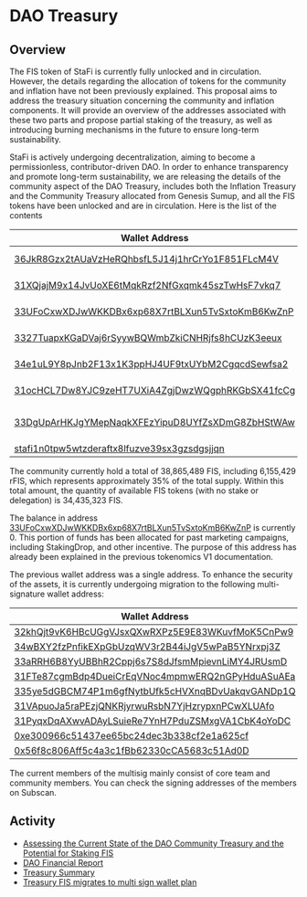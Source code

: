 # DAO Treasury

## Overview

The FIS token of StaFi is currently fully unlocked and in circulation. However, the details regarding the allocation of tokens for the community and inflation have not been previously explained. This proposal aims to address the treasury situation concerning the community and inflation components. It will provide an overview of the addresses associated with these two parts and propose partial staking of the treasury, as well as introducing burning mechanisms in the future to ensure long-term sustainability.

StaFi is actively undergoing decentralization, aiming to become a permissionless, contributor-driven DAO. In order to enhance transparency and promote long-term sustainability, we are releasing the details of the community aspect of the DAO Treasury, includes both the Inflation Treasury and the Community Treasury allocated from Genesis Sumup, and all the FIS tokens have been unlocked and are in circulation. Here is the list of the contents

| Wallet Address | Type |
| --- | --- |
| [36JkR8Gzx2tAUaVzHeRQhbsfL5J14j1hrCrYo1F851FLcM4V](https://stafi.subscan.io/account/36JkR8Gzx2tAUaVzHeRQhbsfL5J14j1hrCrYo1F851FLcM4V) | Genesis(StaFi Chain) |
| [31XQjajM9x14JvUoXE6tMqkRzf2NfGxqmk45szTwHsF7vkq7](https://stafi.subscan.io/account/31XQjajM9x14JvUoXE6tMqkRzf2NfGxqmk45szTwHsF7vkq7) | Genesis(StaFi Chain) |
| [33UFoCxwXDJwWKKDBx6xp68X7rtBLXun5TvSxtoKmB6KwZnP](https://stafi.subscan.io/account/33UFoCxwXDJwWKKDBx6xp68X7rtBLXun5TvSxtoKmB6KwZnP) | Genesis(StaFi Chain) |
| [3327TuapxKGaDVaj6rSyywBQWmbZkiCNHRjfs8hCUzK3eeux](https://stafi.subscan.io/account/3327TuapxKGaDVaj6rSyywBQWmbZkiCNHRjfs8hCUzK3eeux) | Genesis(StaFi Chain) |
| [34e1uL9Y8pJnb2F13x1K3ppHJ4UF9txUYbM2CgqcdSewfsa2](https://stafi.subscan.io/account/34e1uL9Y8pJnb2F13x1K3ppHJ4UF9txUYbM2CgqcdSewfsa2) | Genesis(StaFi Chain) |
| [31ocHCL7Dw8YJC9zeHT7UXiA4ZgjDwzWQgphRKGbSX41fcCg](https://stafi.subscan.io/account/31ocHCL7Dw8YJC9zeHT7UXiA4ZgjDwzWQgphRKGbSX41fcCg) | Genesis(StaFi Chain) |
| [33DgUpArHKJgYMepNaqkXFEzYipuD8UYfZsXDmG8ZbHStWAw](https://stafi.subscan.io/account/33DgUpArHKJgYMepNaqkXFEzYipuD8UYfZsXDmG8ZbHStWAw) | Inflated reward(StaFi Chain) |
| [stafi1n0tpw5wtzderaftx8lfuzve39sx3gzsdgsjjqn](https://www.mintscan.io/stafi/address/stafi1n0tpw5wtzderaftx8lfuzve39sx3gzsdgsjjqn) | StaFiHub |

The community currently hold a total of 38,865,489 FIS, including 6,155,429 rFIS, which represents approximately 35% of the total supply. Within this total amount, the quantity of available FIS tokens (with no stake or delegation) is 34,435,323 FIS. 

The balance in address [33UFoCxwXDJwWKKDBx6xp68X7rtBLXun5TvSxtoKmB6KwZnP](https://stafi.subscan.io/account/33UFoCxwXDJwWKKDBx6xp68X7rtBLXun5TvSxtoKmB6KwZnP) is currently 0. This portion of funds has been allocated for past marketing campaigns, including StakingDrop, and other incentive. The purpose of this address has already been explained in the previous tokenomics V1 documentation.

The previous wallet address was a single address. To enhance the security of the assets, it is currently undergoing migration to the following multi-signature wallet address:

| Wallet Address | Multisign |
| --- | --- |
| [32khQjt9vK6HBcUGgVJsxQXwRXPz5E9E83WKuvfMoK5CnPw9](https://stafi.subscan.io/account/32khQjt9vK6HBcUGgVJsxQXwRXPz5E9E83WKuvfMoK5CnPw9) |  3/5 |
| [34wBXY2fzPnfikEXpGbUzqWV3r2B44iJgV5wPaB5YNrxpj3Z](https://stafi.subscan.io/account/34wBXY2fzPnfikEXpGbUzqWV3r2B44iJgV5wPaB5YNrxpj3Z) |  3/5 |
| [33aRRH6B8YyUBBhR2Cppj6s7S8dJfsmMpievnLiMY4JRUsmD](https://stafi.subscan.io/account/33aRRH6B8YyUBBhR2Cppj6s7S8dJfsmMpievnLiMY4JRUsmD) |  3/5 |
| [31FTe87cgmBdp4DueiCrEqVNoc4mpmwERQ2nGPyHduASuAEa](https://stafi.subscan.io/account/31FTe87cgmBdp4DueiCrEqVNoc4mpmwERQ2nGPyHduASuAEa) |  3/5 |
| [335ye5dGBCM74P1m6gfNytbUfk5cHVXnqBDvUakqvGANDp1Q](https://stafi.subscan.io/account/335ye5dGBCM74P1m6gfNytbUfk5cHVXnqBDvUakqvGANDp1Q) |  3/5 |
| [31VApuoJa5raPEzjQNKRjyrwuRsbN7YjHzrypxnPCwXLUAfo](https://stafi.subscan.io/account/31VApuoJa5raPEzjQNKRjyrwuRsbN7YjHzrypxnPCwXLUAfo) |  3/5 |
| [31PyqxDqAXwvADAyLSuieRe7YnH7PduZSMxgVA1CbK4oYoDC](https://stafi.subscan.io/account/31PyqxDqAXwvADAyLSuieRe7YnH7PduZSMxgVA1CbK4oYoDC) | 3/5 |
| [0xe300966c51437ee65bc24dec3b338cf2e1a625cf](https://etherscan.io/address/0xe300966c51437ee65bc24dec3b338cf2e1a625cf) | EVM |
| [0x56f8c806Aff5c4a3c1fBb62330cCA5683c51Ad0D](https://seitrace.com/address/0x56f8c806Aff5c4a3c1fBb62330cCA5683c51Ad0D?chain=pacific-1&tab=token_transfers) | SEI |

The current members of the multisig mainly consist of core team and community members. You can check the signing addresses of the members on Subscan.

## Activity

- [Assessing the Current State of the DAO Community Treasury and the Potential for Staking FIS](https://proposals.stafi.io/proposal/staketreasuryfis/)
- [DAO Financial Report](https://dao.stafi.io/c/finance/14)
- [Treasury Summary](https://www.stafi.io/treasury/)
- [Treasury FIS migrates to multi sign wallet plan](https://dao.stafi.io/t/treasury-fis-migrates-to-multi-sign-wallet-plan/159)
